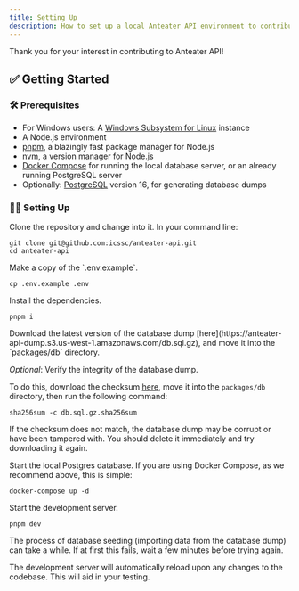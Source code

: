 ```yaml
---
title: Setting Up
description: How to set up a local Anteater API environment to contribute
---
```



Thank you for your interest in contributing to Anteater API!

## ✅ Getting Started

### 🛠️ Prerequisites

- For Windows users: A [Windows Subsystem for Linux](https://learn.microsoft.com/en-us/windows/wsl/install) instance
- A Node.js environment
- [pnpm](https://pnpm.io/installation), a blazingly fast package manager for Node.js
- [nvm](https://github.com/nvm-sh/nvm?tab=readme-ov-file#install--update-script), a version manager for Node.js
- [Docker Compose](https://docs.docker.com/compose/install/) for running the local database server, or an already running PostgreSQL server
- Optionally: [PostgreSQL](https://www.postgresql.org/download/) version 16, for generating database dumps

### 🧑‍💻 Setting Up

<Steps>

<Step>
Clone the repository and change into it. In your command line:

   ```shell
   git clone git@github.com:icssc/anteater-api.git
   cd anteater-api
   ```
</Step>

<Step>
Make a copy of the `.env.example`.

   ```shell
   cp .env.example .env
   ```
</Step>

<Step>
Install the dependencies.

   ```shell
   pnpm i
   ```
</Step>

<Step>
Download the latest version of the database dump [here](https://anteater-api-dump.s3.us-west-1.amazonaws.com/db.sql.gz), and move it into the `packages/db` directory.

   _Optional_: Verify the integrity of the database dump.

   To do this, download the checksum [here](https://anteater-api-dump.s3.us-west-1.amazonaws.com/db.sql.gz.sha256sum), move it into the `packages/db` directory, then run the following command:

   ```shell
   sha256sum -c db.sql.gz.sha256sum
   ```

   If the checksum does not match, the database dump may be corrupt or have been tampered with. You should delete it immediately and try downloading it again.
</Step>

<Step>
Start the local Postgres database. If you are using Docker Compose, as we recommend above, this is simple:

   ```shell
   docker-compose up -d
   ```
</Step>

<Step>
Start the development server.

   ```shell
   pnpm dev
   ```

   The process of database seeding (importing data from the database dump) can take a while. If at first this fails, wait a few minutes before trying again.

   The development server will automatically reload upon any changes to the codebase. This will aid in your testing.
</Step>

</Steps>